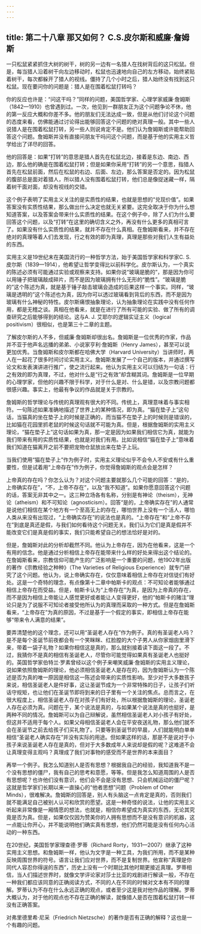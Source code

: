 ```yaml
---
---
---
```

title: 第二十八章 那又如何？ C.S.皮尔斯和威廉·詹姆斯
---




一只松鼠紧紧抓住大树的树干，树的另一边有一名猎人在找树背后的这只松鼠。但是，每当猎人沿着树干向左边移动时，松鼠也迅速地向自己的左方移动，始终紧贴着树干，每次都躲开了猎人的视线。僵持了几个小时之后，猎人始终没有找到这只松鼠。现在要问你的问题是：猎人是在围着松鼠打转吗？

你的反应也许是：“问这干吗？”同样的问题，美国哲学家、心理学家威廉·詹姆斯（1842—1910）也曾遇到过。一次，他见到一群朋友正为这个问题争论不休，他的第一反应大概和你差不多。他的朋友们无法达成一致，但是从他们讨论这个问题的态度来看，仿佛能通过讨论得出能够回答这个问题的绝对真理一般。其中一些人说猎人是在围着松鼠打转，另一些人则说肯定不是。他们认为詹姆斯或许能帮助回答这个问题。詹姆斯并没有直接问朋友干吗问这个问题，而是基于他的实用主义哲学给出了详尽的回答。

他的回答是：如果“打转”的意思是猎人首先在松鼠北边，接着是东边、南边、西边，那么他的确是在围着松鼠打转；但是如果你采用“打转”的另一个意思，指猎人首先在松鼠前面，然后在松鼠的右边、后面、左边，那么答案是否定的。因为松鼠的腹部总是面对着猎人，所以猎人没有围着松鼠打转，他们总是像捉迷藏一样，隔着树干面对面，却没有视线的交错。

这个例子表明了实用主义关注的是实质性的结果，也就是思想的“兑现价值”。如果答案没有实质性结果，那么做出什么决定也就无关紧要。这完全取决于你为什么想知道答案，以及答案会带来什么实质性的结果。在这个例子中，除了人们为什么要回答这个问题，以及“打转”在这里的确切含义之外，再没有什么更多的真相可言了。如果没有什么实质性的结果，就并不存在什么真相。在詹姆斯看来，并不存在绝对的真理等着人们去发现，行之有效的即为真理，真理是那些对我们人生有益处的东西。

实用主义是19世纪末在美国流行的一种哲学方法，始于美国哲学家和科学家C. S. 皮尔斯（1839—1914），他希望让哲学变得比以前科学化。皮尔斯认为，一个真实的陈述必须有可能通过实验或观察来支持。如果你说“玻璃是脆的”，那是因为你可以用锤子把玻璃敲成碎片，而不是因为玻璃拥有什么无形的“脆性”。“玻璃是脆的”这个陈述为真，就是基于锤子敲击玻璃会造成的后果这样一个事实。同样，“玻璃是透明的”这个陈述也为真，因为你可以透过玻璃看到背后的东西，而不是因为玻璃有什么神秘的特性。皮尔斯痛恨抽象理论，认为抽象理论在实践中没有任何作用，都是无稽之谈。真相在他看来，就是在进行了所有可能的实验、做了所有的调查研究之后能够得到的结论。这与A. J. 艾耶尔的逻辑实证主义（logical positivism）很相似，也是第三十二章的主题。

了解皮尔斯的人不多，但威廉·詹姆斯却很出名。詹姆斯是一位优秀的作家，作品并不亚于他声名远播的弟弟、小说家亨利·詹姆斯（Henry James），甚至可以说更加优秀。当詹姆斯和皮尔斯都在哈佛大学（Harvard University）当讲师时，两人在一起花了很多时间讨论实用主义。詹姆斯发展了一个自己的版本，并通过撰写论文和发表演讲进行推广，使之流行起来。他认为实用主义可以归结为一句话：行之有效的即为真理，不过，他对什么是“行之有效”却含糊其词。詹姆斯是一位早期的心理学家，但他的兴趣不限于科学，对于什么是对、什么是错，以及宗教问题都很感兴趣。事实上，他最有争议的作品就是关于宗教的。

詹姆斯的哲学理论与传统的真理观有很大的不同。传统上，真理意味着与事实相符。一句陈述如果准确地描述了世界上的某种情况，即为真。“猫在垫子上”这句话，当猫真的坐在垫子上的时候是正确的，而当猫不在垫子上的时候则是错误的，比如猫在花园里抓老鼠的时候这句话就不可能为真。但是，根据詹姆斯的实用主义理论，“猫在垫子上”这句话如果为真，那一定是因为如果我们相信它为真，就能为我们带来有用的实质性结果，也就是对我们有用。比如说相信“猫在垫子上”意味着我们知道在猫离开之前不要把宠物仓鼠放出来在垫子上玩。

当我们使用“猫在垫子上”作为例子时，实用主义理论似乎不会令人不安或有什么重要性，但是试着用“上帝存在”作为例子，你觉得詹姆斯的观点会是怎样？

上帝真的存在吗？你怎么认为？对这个问题主要就那么几个可能的回答：“是的，上帝确实存在”，“不，上帝不存在”，以及“我不知道”。如果你愿意回答这个问题的话，答案无非其中之一。这三种立场各有名称，分别是有神论（theism），无神论（atheism）和不可知论（agnosticism）。回答“是的，上帝确实存在”的人通常是说他们相信在某个地方有一个至高无上的存在，哪怕世界上没有一个活人，哪怕人类从来没有出现过，“上帝确实存在”的说法也是真的。“上帝存在”和“上帝不存在”到底是真还是假，与我们如何看待这个问题无关。我们认为它们是真是假并不能改变它们是真是假的事实，我们只能希望自己的想法恰好是对的。

但是，詹姆斯对此的分析却截然不同。他认为上帝存在，因为在他看来，这是一个有用的信念。他是通过分析相信上帝存在能带来什么样的好处来得出这个结论的。在詹姆斯看来，宗教信仰可能产生的广泛影响是一个重要的问题，他1902年出版的著作《宗教经验之种种》（The Varieties of Religious Experience）就专门研究了这个问题。他认为，说上帝确实存在，仅仅意味着相信上帝存在对信徒们有好处。这是一个奇特的理念，有点像第十二章中帕斯卡的观点：不可知论者能够通过相信上帝存在而受益。但是，帕斯卡认为“上帝存在”为真，是因为上帝真的存在，而不是因为相信上帝能让人感觉更好或者能让人变得更好，他的“帕斯卡的赌注”理论只是为了说服不可知论者接受他所认为的真理而采取的一种方式。但是在詹姆斯看来，“上帝存在”为真的原因，不过是基于一个假定的事实，即相信上帝存在能够“带来令人满意的结果”。

要弄清楚他的这个理念，还可以用“圣诞老人存在”作为例子。真的有圣诞老人吗？是不是每个圣诞节前夜都会有一个笑眯眯、红脸膛的大个子男人从你家烟囱里滑下来，带着一袋子礼物？如果你相信这是真的，那么就别接着读下面这一段了。不过，我猜你不是真的相信有圣诞老人，尽管你可能觉得如果真有圣诞老人也挺好的。英国哲学家伯特兰·罗素曾经以这个例子来嘲笑威廉·詹姆斯的实用主义理论，说如果依照詹姆斯的理论，他必须相信圣诞老人是存在的，因为詹姆斯认为一个陈述是否为真的唯一原因是相信这一陈述会带来的实质性影响。至少对于大多数孩子来说，相信圣诞老人是件好事，这让圣诞节成为一个非常特殊的日子，让孩子们听话守规矩，也让他们在圣诞节即将到来的日子里有一个关注的焦点。总而言之，在很大程度上，相信圣诞老人存在对孩子们有好处，所以根据詹姆斯的理论，圣诞老人存在必须为真。问题在于，某个说法是真的，与如果某个说法是真的也挺好，是两种不同的情况。詹姆斯可以为自己辩解说，虽然相信圣诞老人对小孩子有好处，但这并不适用于每个人。如果父母相信圣诞老人会在平安夜送礼物，那么他们就不会在圣诞节之前去给孩子们买礼物了。只要等到圣诞节的早晨，人们就能明白单单相信“圣诞老人确实存在”并没有实际的用途。但如果这样的话，那是不是说对于小孩子来说圣诞老人存在是真的，但对于大多数成年人来说却是假的呢？这难道不会让真理变得主观吗？真理成了我们对事物的感受而不是世界的本来面目？

再举一个例子。我怎么知道别人是否有思想？根据我自己的经验，我知道我不是一个没有思想的僵尸，我有自己的思考和意愿，等等。但是我怎么知道周围的人是否有思想呢？也许他们没有意识，他们会不会是没有思想、只会机械运动的僵尸呢？这就是哲学家们长期以来一直操心的“他者思想”问题（Problem of Other Minds），很难解决。詹姆斯的回答是，别人有头脑这一点肯定是真的，否则我们就不能满足自己被别人认可和欣赏的愿望。这是一种奇怪的说法，让他的实用主义听起来非常像是一厢情愿的想法，也就是，相信你希望成为真实的东西，无论其究竟是否为真。但是，如果仅仅因为赞美你的人拥有思想而不是没有意识的机器，这一点能让你开心，并不能说明他们确实真有思想，他们仍然可能是没有任何内心活动的一种东西。

在20世纪，美国哲学家理查德·罗蒂（Richard Rorty，1931—2007）继承了这种实用主义思想。和詹姆斯一样，他认为文字是一种工具，为我们所用，而不是某种反映周围世界的符号。语言让我们应对世界，而不是复制世界。他宣称“真理是你同代人容忍你得逞的东西”，历史上没有一个时期比其他时期更接近真理。罗蒂相信，当人们描述世界时，就像文学评论家对莎士比亚的戏剧进行解读一般，不存在一种我们都应该同意的正确阅读方式，不同的人在不同的时候对文本有不同的理解。罗蒂认为不存在什么永远正确的观点，或者至少这是我对他作品的理解。罗蒂大概认为，对于他的观点也不存在正确的解读，就像猎人是否在围着松鼠打转一样没有正确答案。

对弗里德里希·尼采（Friedrich Nietzsche）的著作是否有正确的解释？这也是一个有趣的问题。